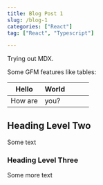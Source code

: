 ```yaml
---
title: Blog Post 1
slug: /blog-1
categories: ["React"]
tag: ["React", "Typescript"]

---
```



Trying out MDX.

Some GFM features like tables:

| Hello   | World |   |   |   |
|---------|-------|---|---|---|
| How are | you?  |   |   |   |

## Heading Level Two

<Test/>
Some text

### Heading Level Three

Some more text